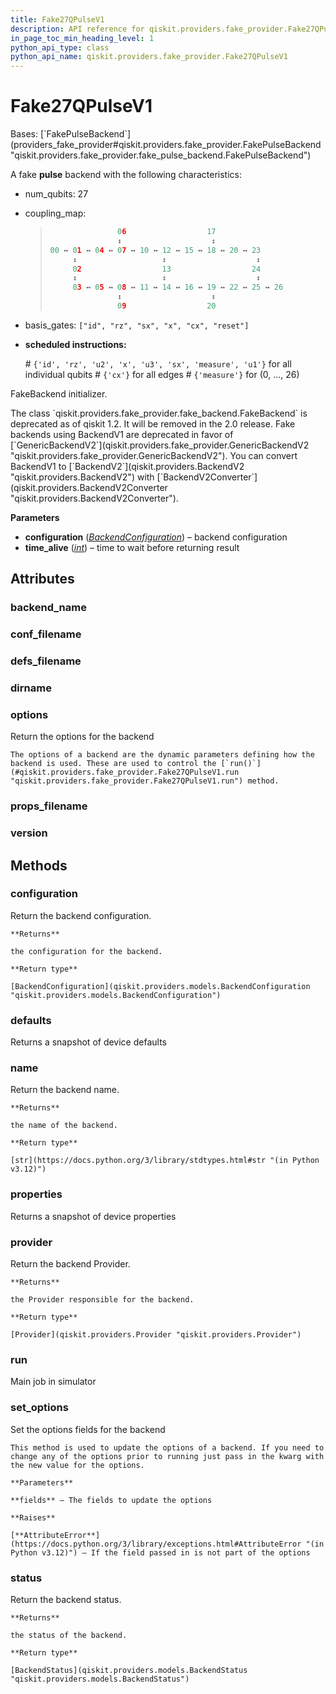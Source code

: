 ```yaml
---
title: Fake27QPulseV1
description: API reference for qiskit.providers.fake_provider.Fake27QPulseV1
in_page_toc_min_heading_level: 1
python_api_type: class
python_api_name: qiskit.providers.fake_provider.Fake27QPulseV1
---
```


# Fake27QPulseV1

<Class id="qiskit.providers.fake_provider.Fake27QPulseV1" isDedicatedPage={true} github="https://github.com/Qiskit/qiskit/tree/main/qiskit/providers/fake_provider/backends_v1/fake_27q_pulse/fake_27q_pulse_v1.py#L21-L50" signature="qiskit.providers.fake_provider.Fake27QPulseV1" modifiers="class">
  Bases: [`FakePulseBackend`](providers_fake_provider#qiskit.providers.fake_provider.FakePulseBackend "qiskit.providers.fake_provider.fake_pulse_backend.FakePulseBackend")

  A fake **pulse** backend with the following characteristics:

  *   num\_qubits: 27

  *   coupling\_map:

      > ```python
      >                06                  17
      >                ↕                    ↕
      > 00 ↔ 01 ↔ 04 ↔ 07 ↔ 10 ↔ 12 ↔ 15 ↔ 18 ↔ 20 ↔ 23
      >      ↕                   ↕                    ↕
      >      02                  13                  24
      >      ↕                   ↕                    ↕
      >      03 ↔ 05 ↔ 08 ↔ 11 ↔ 14 ↔ 16 ↔ 19 ↔ 22 ↔ 25 ↔ 26
      >                ↕                    ↕
      >                09                  20
      > ```

  *   basis\_gates: `["id", "rz", "sx", "x", "cx", "reset"]`

  *   **scheduled instructions:**

      \# `{'id', 'rz', 'u2', 'x', 'u3', 'sx', 'measure', 'u1'}` for all individual qubits # `{'cx'}` for all edges # `{'measure'}` for (0, …, 26)

  FakeBackend initializer.

  <Admonition title="Deprecated since version 1.2" type="danger">
    The class `qiskit.providers.fake_provider.fake_backend.FakeBackend` is deprecated as of qiskit 1.2. It will be removed in the 2.0 release. Fake backends using BackendV1 are deprecated in favor of [`GenericBackendV2`](qiskit.providers.fake_provider.GenericBackendV2 "qiskit.providers.fake_provider.GenericBackendV2"). You can convert BackendV1 to [`BackendV2`](qiskit.providers.BackendV2 "qiskit.providers.BackendV2") with [`BackendV2Converter`](qiskit.providers.BackendV2Converter "qiskit.providers.BackendV2Converter").
  </Admonition>

  **Parameters**

  *   **configuration** ([*BackendConfiguration*](qiskit.providers.models.BackendConfiguration "qiskit.providers.models.BackendConfiguration")) – backend configuration
  *   **time\_alive** ([*int*](https://docs.python.org/3/library/functions.html#int "(in Python v3.12)")) – time to wait before returning result

  ## Attributes

  ### backend\_name

  <Attribute id="qiskit.providers.fake_provider.Fake27QPulseV1.backend_name" attributeValue="'fake_27q_pulse_v1'" />

  ### conf\_filename

  <Attribute id="qiskit.providers.fake_provider.Fake27QPulseV1.conf_filename" attributeValue="'conf_hanoi.json'" />

  ### defs\_filename

  <Attribute id="qiskit.providers.fake_provider.Fake27QPulseV1.defs_filename" attributeValue="'defs_hanoi.json'" />

  ### dirname

  <Attribute id="qiskit.providers.fake_provider.Fake27QPulseV1.dirname" attributeValue="'/home/runner/work/qiskit/qiskit/.tox/docs/lib/python3.9/site-packages/qiskit/providers/fake_provider/backends_v1/fake_27q_pulse'" />

  ### options

  <Attribute id="qiskit.providers.fake_provider.Fake27QPulseV1.options">
    Return the options for the backend

    The options of a backend are the dynamic parameters defining how the backend is used. These are used to control the [`run()`](#qiskit.providers.fake_provider.Fake27QPulseV1.run "qiskit.providers.fake_provider.Fake27QPulseV1.run") method.
  </Attribute>

  ### props\_filename

  <Attribute id="qiskit.providers.fake_provider.Fake27QPulseV1.props_filename" attributeValue="'props_hanoi.json'" />

  ### version

  <Attribute id="qiskit.providers.fake_provider.Fake27QPulseV1.version" attributeValue="1" />

  ## Methods

  ### configuration

  <Function id="qiskit.providers.fake_provider.Fake27QPulseV1.configuration" github="https://github.com/Qiskit/qiskit/tree/main/qiskit/providers/backend.py#L144-L150" signature="configuration()">
    Return the backend configuration.

    **Returns**

    the configuration for the backend.

    **Return type**

    [BackendConfiguration](qiskit.providers.models.BackendConfiguration "qiskit.providers.models.BackendConfiguration")
  </Function>

  ### defaults

  <Function id="qiskit.providers.fake_provider.Fake27QPulseV1.defaults" github="https://github.com/Qiskit/qiskit/tree/main/qiskit/providers/fake_provider/fake_pulse_backend.py#L30-L34" signature="defaults()">
    Returns a snapshot of device defaults
  </Function>

  ### name

  <Function id="qiskit.providers.fake_provider.Fake27QPulseV1.name" github="https://github.com/Qiskit/qiskit/tree/main/qiskit/providers/backend.py#L183-L189" signature="name()">
    Return the backend name.

    **Returns**

    the name of the backend.

    **Return type**

    [str](https://docs.python.org/3/library/stdtypes.html#str "(in Python v3.12)")
  </Function>

  ### properties

  <Function id="qiskit.providers.fake_provider.Fake27QPulseV1.properties" github="https://github.com/Qiskit/qiskit/tree/main/qiskit/providers/fake_provider/fake_qasm_backend.py#L46-L50" signature="properties()">
    Returns a snapshot of device properties
  </Function>

  ### provider

  <Function id="qiskit.providers.fake_provider.Fake27QPulseV1.provider" github="https://github.com/Qiskit/qiskit/tree/main/qiskit/providers/backend.py#L161-L167" signature="provider()">
    Return the backend Provider.

    **Returns**

    the Provider responsible for the backend.

    **Return type**

    [Provider](qiskit.providers.Provider "qiskit.providers.Provider")
  </Function>

  ### run

  <Function id="qiskit.providers.fake_provider.Fake27QPulseV1.run" github="https://github.com/Qiskit/qiskit/tree/main/qiskit/providers/fake_provider/fake_backend.py#L137-L165" signature="run(run_input, **kwargs)">
    Main job in simulator
  </Function>

  ### set\_options

  <Function id="qiskit.providers.fake_provider.Fake27QPulseV1.set_options" github="https://github.com/Qiskit/qiskit/tree/main/qiskit/providers/backend.py#L125-L142" signature="set_options(**fields)">
    Set the options fields for the backend

    This method is used to update the options of a backend. If you need to change any of the options prior to running just pass in the kwarg with the new value for the options.

    **Parameters**

    **fields** – The fields to update the options

    **Raises**

    [**AttributeError**](https://docs.python.org/3/library/exceptions.html#AttributeError "(in Python v3.12)") – If the field passed in is not part of the options
  </Function>

  ### status

  <Function id="qiskit.providers.fake_provider.Fake27QPulseV1.status" github="https://github.com/Qiskit/qiskit/tree/main/qiskit/providers/backend.py#L169-L181" signature="status()">
    Return the backend status.

    **Returns**

    the status of the backend.

    **Return type**

    [BackendStatus](qiskit.providers.models.BackendStatus "qiskit.providers.models.BackendStatus")
  </Function>
</Class>

